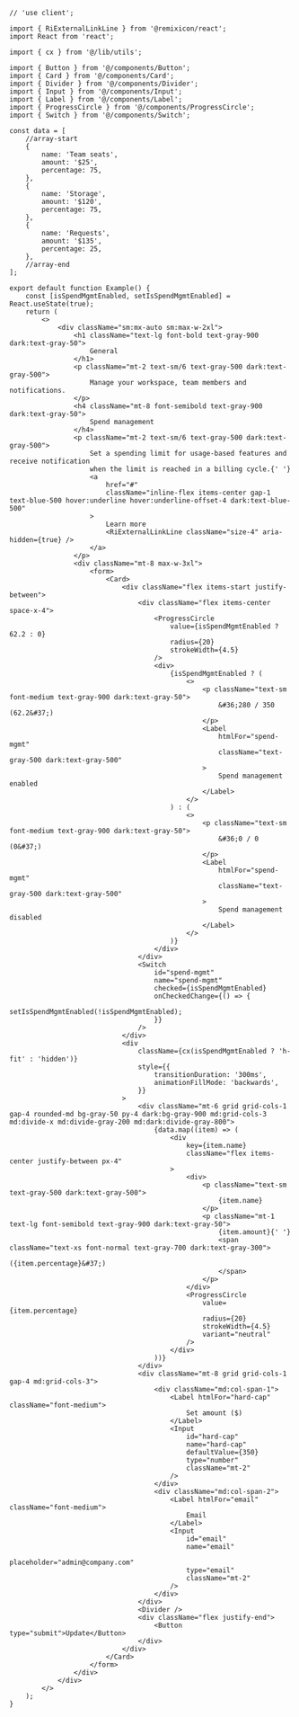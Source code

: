 ````tsx
// 'use client';

import { RiExternalLinkLine } from '@remixicon/react';
import React from 'react';

import { cx } from '@/lib/utils';

import { Button } from '@/components/Button';
import { Card } from '@/components/Card';
import { Divider } from '@/components/Divider';
import { Input } from '@/components/Input';
import { Label } from '@/components/Label';
import { ProgressCircle } from '@/components/ProgressCircle';
import { Switch } from '@/components/Switch';

const data = [
    //array-start
    {
        name: 'Team seats',
        amount: '$25',
        percentage: 75,
    },
    {
        name: 'Storage',
        amount: '$120',
        percentage: 75,
    },
    {
        name: 'Requests',
        amount: '$135',
        percentage: 25,
    },
    //array-end
];

export default function Example() {
    const [isSpendMgmtEnabled, setIsSpendMgmtEnabled] = React.useState(true);
    return (
        <>
            <div className="sm:mx-auto sm:max-w-2xl">
                <h1 className="text-lg font-bold text-gray-900 dark:text-gray-50">
                    General
                </h1>
                <p className="mt-2 text-sm/6 text-gray-500 dark:text-gray-500">
                    Manage your workspace, team members and notifications.
                </p>
                <h4 className="mt-8 font-semibold text-gray-900 dark:text-gray-50">
                    Spend management
                </h4>
                <p className="mt-2 text-sm/6 text-gray-500 dark:text-gray-500">
                    Set a spending limit for usage-based features and receive notification
                    when the limit is reached in a billing cycle.{' '}
                    <a
                        href="#"
                        className="inline-flex items-center gap-1 text-blue-500 hover:underline hover:underline-offset-4 dark:text-blue-500"
                    >
                        Learn more
                        <RiExternalLinkLine className="size-4" aria-hidden={true} />
                    </a>
                </p>
                <div className="mt-8 max-w-3xl">
                    <form>
                        <Card>
                            <div className="flex items-start justify-between">
                                <div className="flex items-center space-x-4">
                                    <ProgressCircle
                                        value={isSpendMgmtEnabled ? 62.2 : 0}
                                        radius={20}
                                        strokeWidth={4.5}
                                    />
                                    <div>
                                        {isSpendMgmtEnabled ? (
                                            <>
                                                <p className="text-sm font-medium text-gray-900 dark:text-gray-50">
                                                    &#36;280 / 350 (62.2&#37;)
                                                </p>
                                                <Label
                                                    htmlFor="spend-mgmt"
                                                    className="text-gray-500 dark:text-gray-500"
                                                >
                                                    Spend management enabled
                                                </Label>
                                            </>
                                        ) : (
                                            <>
                                                <p className="text-sm font-medium text-gray-900 dark:text-gray-50">
                                                    &#36;0 / 0 (0&#37;)
                                                </p>
                                                <Label
                                                    htmlFor="spend-mgmt"
                                                    className="text-gray-500 dark:text-gray-500"
                                                >
                                                    Spend management disabled
                                                </Label>
                                            </>
                                        )}
                                    </div>
                                </div>
                                <Switch
                                    id="spend-mgmt"
                                    name="spend-mgmt"
                                    checked={isSpendMgmtEnabled}
                                    onCheckedChange={() => {
                                        setIsSpendMgmtEnabled(!isSpendMgmtEnabled);
                                    }}
                                />
                            </div>
                            <div
                                className={cx(isSpendMgmtEnabled ? 'h-fit' : 'hidden')}
                                style={{
                                    transitionDuration: '300ms',
                                    animationFillMode: 'backwards',
                                }}
                            >
                                <div className="mt-6 grid grid-cols-1 gap-4 rounded-md bg-gray-50 py-4 dark:bg-gray-900 md:grid-cols-3 md:divide-x md:divide-gray-200 md:dark:divide-gray-800">
                                    {data.map((item) => (
                                        <div
                                            key={item.name}
                                            className="flex items-center justify-between px-4"
                                        >
                                            <div>
                                                <p className="text-sm text-gray-500 dark:text-gray-500">
                                                    {item.name}
                                                </p>
                                                <p className="mt-1 text-lg font-semibold text-gray-900 dark:text-gray-50">
                                                    {item.amount}{' '}
                                                    <span className="text-xs font-normal text-gray-700 dark:text-gray-300">
                                                        ({item.percentage}&#37;)
                                                    </span>
                                                </p>
                                            </div>
                                            <ProgressCircle
                                                value={item.percentage}
                                                radius={20}
                                                strokeWidth={4.5}
                                                variant="neutral"
                                            />
                                        </div>
                                    ))}
                                </div>
                                <div className="mt-8 grid grid-cols-1 gap-4 md:grid-cols-3">
                                    <div className="md:col-span-1">
                                        <Label htmlFor="hard-cap" className="font-medium">
                                            Set amount ($)
                                        </Label>
                                        <Input
                                            id="hard-cap"
                                            name="hard-cap"
                                            defaultValue={350}
                                            type="number"
                                            className="mt-2"
                                        />
                                    </div>
                                    <div className="md:col-span-2">
                                        <Label htmlFor="email" className="font-medium">
                                            Email
                                        </Label>
                                        <Input
                                            id="email"
                                            name="email"
                                            placeholder="admin@company.com"
                                            type="email"
                                            className="mt-2"
                                        />
                                    </div>
                                </div>
                                <Divider />
                                <div className="flex justify-end">
                                    <Button type="submit">Update</Button>
                                </div>
                            </div>
                        </Card>
                    </form>
                </div>
            </div>
        </>
    );
}

````